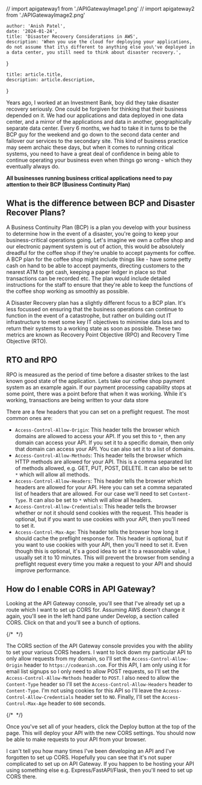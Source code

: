 // import apigateway1 from './APIGatewayImage1.png'
// import apigateway2 from './APIGatewayImage2.png'


    author: 'Anish Patel',
    date: '2024-01-24',
    title: 'Disaster Recovery Considerations in AWS',
    description: 'When you use the cloud for deploying your applications, do not assume that it\s different to anything else you\'ve deployed in a data center, you still need to think about disaster recovery.',
}

    title: article.title,
    description: article.description,
}


Years ago, I worked at an Investment Bank, boy did they take disaster recovery seriously.
One could be forgiven for thinking that their business depended on it. We had our applications
and data deployed in one data center, and a mirror of the applications and data in another, 
geographically separate data center. Every 6 months, we had to take it in turns to be the BCP guy
for the weekend and go down to the second data center and failover our services to the secondary site.
This kind of business practice may seem archaic these days, but when it comes to running critical
systems, you need to have a great deal of confidence in being able to continue operating your business
even when things go wrong - which they eventually always do.

**All businesses running business critical applications need to pay attention to their BCP (Business Continuity Plan)**

## What is the difference between BCP and Disaster Recover Plans?

A Business Continuity Plan (BCP) is a plan you develop with your business to determine
how in the event of a disaster, you're going to keep your business-critical operations going.
Let's imagine we own a coffee shop and our electronic payment system is out of action, this would
be absolutely dreadful for the coffee shop if they're unable to accept payments for coffee. A BCP
plan for the coffee shop might include things like - have some petty cash on hand to be
able to accept payments, directing customers to the nearest ATM to get cash, keeping a paper ledger in
place so that transactions can be recorded etc. The plan would include detailed instructions
for the staff to ensure that they're able to keep the functions of the coffee shop working as 
smoothly as possible.

A Disaster Recovery plan has a slightly different focus to a BCP plan. It's less focussed on
ensuring that the business operations can continue to function in the event of a catastrophe, but
rather on building out IT infrastructure to meet some key IT objectives to minimise data loss and
to return their systems to a working state as soon as possible. These two metrics are known as 
Recovery Point Objective (RPO) and Recovery Time Objective (RTO).

## RTO and RPO

RPO is measured as the period of time before a disaster strikes to the last known good state of
the application. Lets take our coffee shop payment system as an example again. If our payment 
processing capability stops at some point, there was a point before that when it was working.
While it's working, transactions are being written to your data store

There are a few headers that you can set on a preflight request. The most common ones are:

- `Access-Control-Allow-Origin`: This header tells the browser which domains are allowed to access
your API. If you set this to `*`, then any domain can access your API. If you set it to a specific
domain, then only that domain can access your API. You can also set it to a list of domains.
- `Access-Control-Allow-Methods`: This header tells the browser which HTTP methods are allowed
for your API. This is a comma separated list of methods allowed, e.g. GET, PUT, POST, DELETE. It can also
be set to `*` which will allow all methods.
- `Access-Control-Allow-Headers`: This header tells the browser which headers are allowed
for your API. Here you can set a comma separated list of headers that are allowed. For our case
we'll need to set `Content-Type`. It can also be set to `*` which will allow all headers.
- `Access-Control-Allow-Credentials`: This header tells the browser whether or not it should
send cookies with the request. This header is optional, but if you want to use cookies with your
API, then you'll need to set it.
- `Access-Control-Max-Age`: This header tells the browser how long it should cache the preflight
response for. This header is optional, but if you want to use cookies with your API, then you'll
need to set it. Even though this is optional, it's a good idea to set it to a reasonable value, I 
usually set it to 10 minutes. This will prevent the browser from sending a preflight request every
time you make a request to your API and should improve performance.

## How do I enable CORS in API Gateway?

Looking at the API Gateway console, you'll see that I've already set up a route which I want 
to set up CORS for. Assuming AWS doesn't change it again, you'll see in the left hand pane under
Develop, a section called CORS. Click on that and you'll see a bunch of options.

{/* <Image src={apigateway1} alt=""/> */}

The CORS section of the API Gateway console provides you with the ability to set your various
CORS headers. I want to lock down my particular API to only allow requests from my domain, so
I'll set the `Access-Control-Allow-Origin` header to `https://codeanish.com`. For this API, I am
only using it for email list signups so I only need to allow POST requests, so I'll set the 
`Access-Control-Allow-Methods` header to `POST`. I also need to allow the `Content-Type` header
so I'll set the `Access-Control-Allow-Headers` header to `Content-Type`. I'm not using cookies
for this API so I'll leave the `Access-Control-Allow-Credentials` header set to `NO`. Finally, I'll set
the `Access-Control-Max-Age` header to `600` seconds.

{/* <Image src={apigateway2} alt=""/> */}

Once you've set all of your headers, click the Deploy button at the top of the page. This will
deploy your API with the new CORS settings. You should now be able to make requests to your API
from your browser.

I can't tell you how many times I've been developing an API and I've forgotten to set up CORS.
Hopefully you can see that it's not super complicated to set up on API Gateway. If you happen to
be hosting your API using something else e.g. Express/FastAPI/Flask, then you'll need to set up
CORS there. 